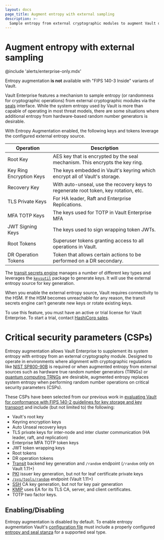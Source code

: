 ```yaml
---
layout: docs
page_title: Augment entropy with external sampling
description: >-
  Sample entropy from external cryptographic modules to augment Vault defaults.
---
```


# Augment entropy with external sampling

@include 'alerts/enterprise-only.mdx'

<Warning>
  Entropy augmentation <b>is not</b> available with "FIPS 140-3 Inside" variants of
  Vault.
</Warning>

Vault Enterprise features a mechanism to sample entropy (or randomness for
cryptographic operations) from external cryptographic modules via the [seals](/vault/docs/configuration/seal)
interface. While the system entropy used by Vault is more than capable of
operating in most threat models, there are some situations where additional
entropy from hardware-based random number generators is desirable.

With Entropy Augmentation enabled, the following keys and tokens leverage the
configured external entropy source.

| Operation                | Description                                                                          |
| ------------------------ | ------------------------------------------------------------------------------------ |
| Root Key               | AES key that is encrypted by the seal mechanism. This encrypts the key ring.         |
| Key Ring Encryption Keys | The keys embedded in Vault's keyring which encrypt all of Vault's storage.           |
| Recovery Key             | With auto-unseal, use the recovery keys to regenerate root token, key rotation, etc. |
| TLS Private Keys         | For HA leader, Raft and Enterprise Replications.                                     |
| MFA TOTP Keys            | The keys used for TOTP in Vault Enterprise MFA                                       |
| JWT Signing Keys         | The keys used to sign wrapping token JWTs.                                           |
| Root Tokens              | Superuser tokens granting access to all operations in Vault.                         |
| DR Operation Tokens      | Token that allows certain actions to be performed on a DR secondary.                 |

The [transit secrets engine](/vault/docs/secrets/transit) manages a number of 
different key types and leverages the
[`keysutil`](https://godoc.org/github.com/hashicorp/vault/sdk/helper/keysutil)
package to generate keys. It will use the external entropy source for key
generation.

<Warning>

When you enable the external entropy source, Vault requires connectivity to the
HSM. If the HSM becomes unreachable for any reason, the transit secrets engine
can't generate new keys or rotate existing keys.

</Warning>

To use this feature, you must have an active or trial license for Vault
Enterprise. To start a trial, contact [HashiCorp sales](mailto:sales@hashicorp.com).

# Critical security parameters (CSPs)

Entropy augmentation allows Vault Enterprise to supplement its system entropy with
entropy from an external cryptography module. Designed to operate in environments
where alignment with cryptographic regulations like [NIST SP800-90B](https://csrc.nist.gov/publications/detail/sp/800-90b/final)
is required or when augmented entropy from external sources such as hardware true
random number generators (TRNGs) or [quantum computing TRNGs](https://www.hashicorp.com/blog/quantum-security-and-cryptography-in-hashicorp-vault/)
are desirable, augmented entropy replaces system entropy when performing random
number operations on critical security parameters (CSPs).

These CSPs have been selected from our previous work in [evaluating Vault for conformance with
FIPS 140-2 guidelines for key storage and key transport](https://www.datocms-assets.com/2885/1510600487-vault_compliance_letter_fips_140-2.pdf)
and include (but not limited to) the following:

- Vault's root key
- Keyring encryption keys
- Auto Unseal recovery keys
- TLS private keys for inter-node and inter cluster communication (HA leader, raft, and replication)
- Enterprise MFA TOTP token keys
- JWT token wrapping keys
- Root tokens
- DR operation tokens
- [Transit](/vault/docs/secrets/transit) backend key generation and `/random` endpoint (`/random` only on Vault 1.11+)
- [PKI](/vault/docs/secrets/pki) issuer key generation, but not for leaf certificate private keys
- [`/sys/tools/random`](/vault/api-docs/system/tools#generate-random-bytes) endpoint (Vault 1.11+)
- [SSH](/vault/docs/secrets/ssh) CA key generation, but not for key pair generation
- [KMIP](/vault/docs/secrets/kmip) uses EA for its TLS CA, server, and client
  certificates.
- TOTP two factor keys.


## Enabling/Disabling

Entropy augmentation is disabled by default. To enable entropy augmentation Vault's
[configuration file][configuration] must include a properly configured [entropy and seal stanza](/vault/docs/configuration/entropy-augmentation)
for a supported seal type.

[configuration]: /vault/docs/configuration
